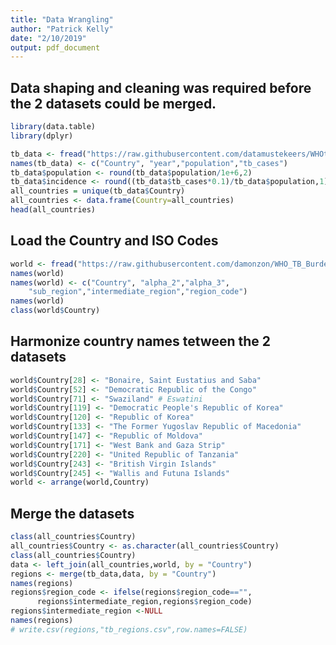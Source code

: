 ```yaml
---
title: "Data Wrangling"
author: "Patrick Kelly"
date: "2/10/2019"
output: pdf_document
---
```


## Data shaping and cleaning was required before the 2 datasets could be merged.
```r
library(data.table)
library(dplyr)
```

```r
tb_data <- fread("https://raw.githubusercontent.com/datamustekeers/WHOtb_data_analysis/master/data/TB_burden_countries_2018-07-04.csv", select=c(1,6:7,11))
names(tb_data) <- c("Country", "year","population","tb_cases")
tb_data$population <- round(tb_data$population/1e+6,2)
tb_data$incidence <- round((tb_data$tb_cases*0.1)/tb_data$population,1)
all_countries = unique(tb_data$Country)
all_countries <- data.frame(Country=all_countries)
head(all_countries)
```

## Load the Country and ISO Codes
```r
world <- fread("https://raw.githubusercontent.com/damonzon/WHO_TB_Burden/master/world2.csv")
names(world)
names(world) <- c("Country", "alpha_2","alpha_3",
    "sub_region","intermediate_region","region_code")
names(world)
class(world$Country)
```
\pagebreak

## Harmonize country names tetween the 2 datasets
```r
world$Country[28] <- "Bonaire, Saint Eustatius and Saba"
world$Country[52] <- "Democratic Republic of the Congo" 
world$Country[71] <- "Swaziland" # Eswatini
world$Country[119] <- "Democratic People's Republic of Korea"
world$Country[120] <- "Republic of Korea"
world$Country[133] <- "The Former Yugoslav Republic of Macedonia"
world$Country[147] <- "Republic of Moldova"
world$Country[171] <- "West Bank and Gaza Strip"
world$Country[220] <- "United Republic of Tanzania"
world$Country[243] <- "British Virgin Islands"
world$Country[245] <- "Wallis and Futuna Islands"
world <- arrange(world,Country)
```

## Merge the datasets
```r
class(all_countries$Country)
all_countries$Country <- as.character(all_countries$Country)
class(all_countries$Country) 
data <- left_join(all_countries,world, by = "Country")
regions <- merge(tb_data,data, by = "Country")
names(regions)
regions$region_code <- ifelse(regions$region_code=="",
      regions$intermediate_region,regions$region_code)
regions$intermediate_region <-NULL
names(regions)
# write.csv(regions,"tb_regions.csv",row.names=FALSE)
```



